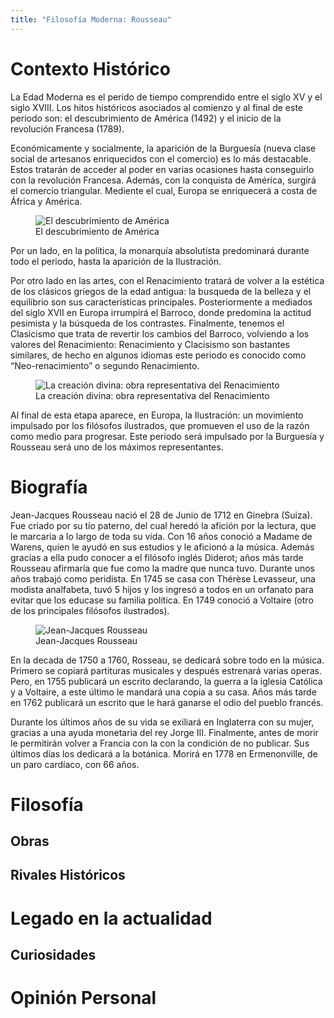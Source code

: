 ```yaml
---
title: "Filosofía Moderna: Rousseau"
---
```


# Contexto Histórico

La Edad Moderna es el perido de tiempo comprendido entre el siglo XV y el siglo XVIII. Los hitos históricos asociados al comienzo y al final de este periodo son: el descubrimiento de América (1492) y el inicio de la revolución Francesa (1789).

Económicamente y socialmente, la aparición de la Burguesía (nueva clase social de artesanos enriquecidos con el comercio) es lo más destacable. Estos tratarán de acceder al poder en varias ocasiones hasta conseguirlo con la revolución Francesa. Además, con la conquista de América, surgirá el comercio triangular. Mediente el cual, Europa se enriquecerá a costa de África y América.

![El descubrimiento de América](img/Conquist.jpg)


Por un lado, en la política, la monarquía absolutista predominará durante todo el periodo, hasta la aparición de la Ilustración.

Por otro lado en las artes,  con el Renacimiento tratará de volver a la estética de los clásicos griegos de la edad antigua: la busqueda de la belleza y el equilibrio son sus características principales. Posteriormente a mediados del siglo XVII en Europa irrumpirá el Barroco, donde predomina la actitud pesimista y la búsqueda de los contrastes. Finalmente, tenemos el Clasicismo que trata de revertir los cambios del Barroco, volviendo a los valores del Renacimiento: Renacimiento y Clacisismo son bastantes similares, de hecho en algunos idiomas este periodo es conocido como "Neo-renacimiento" o segundo Renacimiento.

![La creación divina: obra representativa del Renacimiento](img/sixtina.jpg)

Al final de esta etapa aparece, en Europa, la Ilustración: un movimiento impulsado por los filósofos ilustrados, que promueven el uso de la razón como medio para progresar. Este periodo será impulsado por la Burguesía y Rousseau será uno de los máximos representantes.

# Biografía

Jean-Jacques Rousseau nació el 28 de Junio de 1712 en Ginebra (Suiza). Fue criado por su tío paterno, del cual heredó la afición por la lectura, que le marcaria a lo largo de toda su vida. Con 16 años conoció a Madame de Warens, quien le ayudó en sus estudios y le aficionó a la música. Además gracias a ella pudo conocer a el filósofo inglés Diderot; años más tarde Rousseau afirmaría que fue como la madre que nunca tuvo. Durante unos años trabajó como peridista. En 1745 se casa con Thérèse Levasseur, una modista analfabeta, tuvó 5 hijos y los ingresó a todos en un orfanato para evitar que los educase su familia política. En 1749 conoció a Voltaire (otro de los principales filósofos ilustrados).

![Jean-Jacques Rousseau](/img/ross.jpg)

En la decada de 1750 a 1760, Rosseau, se dedicará sobre todo en la música. Primero se copiará partituras musicales y  después estrenará varias operas. Pero, en 1755 publicará un escrito declarando, la guerra a la iglesia Católica y a Voltaire, a este último le mandará una copia a su casa. Años más tarde en 1762 publicará un escrito que le hará ganarse el odio del pueblo francés.

Durante los últimos años de su vida se exiliará en Inglaterra con su mujer, gracias a una ayuda monetaria del rey Jorge III. Finalmente, antes de morir le permitirán volver a Francia con la con la condición de no publicar. Sus últimos días los dedicará a la botánica. Morirá en 1778 en Ermenonville, de un paro cardíaco, con 66 años.

# Filosofía

## Obras

## Rivales Históricos

# Legado en la actualidad
## Curiosidades

# Opinión Personal 